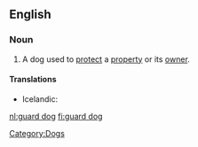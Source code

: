 ==English==
{{wikipedia}}

===Noun===
{{en-noun|sg=[[guard]] [[dog]]}}

# A dog used to [[protect]] a [[property]] or its [[owner]].

====Translations====
{{trans-top|guard dog}}
* Icelandic: {{t|is|varðhundur|m}}
{{trans-mid}}
{{trans-bottom}}

[[Category:Dogs]]

[[nl:guard dog]]
[[fi:guard dog]]